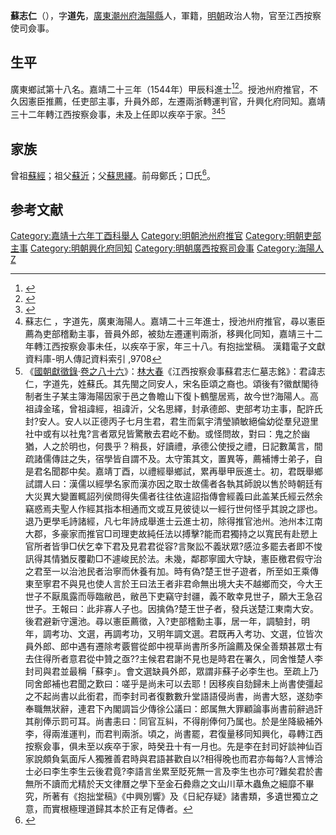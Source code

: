 {{明清人物信息框
| 姓名 = 蘇志仁
| 原名 =
| 圖片名稱= 
| 圖片大小 =
| 圖片說明 = 
| 最高職務 = 江西按察使司僉事
| 國家 = 大明 
| 爵位 =
| 籍貫 = 廣東潮州府海陽縣
| 族裔 = 
| 旗籍 = 
| 字號 = 字道先
| 諡號 =
| 出生日期 = 正德十一年（1516年）
| 出生地點 = 廣東海陽縣
| 逝世日期 = 嘉靖三十二年（1553年）
| 逝世地點 = 廣東海陽縣
| 墓葬 =
| 配偶 = 
| 親屬 = 
| 出身 =
* 嘉靖二十三年甲辰科同進士出身
| 經歷 =
| 著作 =  
}}
'''蘇志仁'''（{{bd|1516年||1553年|catIdx=S}}），字'''道先'''，[[廣東|廣東]][[潮州府|潮州府]][[海陽縣|海陽縣]]人，軍籍，[[明朝|明朝]]政治人物，官至江西按察使司僉事。

== 生平 ==
廣東鄉試第十八名。嘉靖二十三年（1544年）甲辰科進士<ref>{{Cite book|title=《皇明贡举考》卷五|author=[[张朝瑞|张朝瑞]]|publisher=《续修四库全书》史部第828册|year=|isbn=|location=|pages=}}</ref><ref>{{Cite book|title=贡举志五种 上|author=鲁小俊，江俊伟著|publisher=武汉大学出版社|year=2009|isbn=978-7-307-07043-1|location=武汉|pages=}}</ref>。授池州府推官，不久因憲臣推薦，任吏部主事，升員外郎，左遷兩浙轉運判官，升興化府同知。嘉靖三十二年轉江西按察僉事，未及上任即以疾卒于家。<ref>{{cite news|title=明朝潮州府文进士名录|url=http://zt.czonline.net/2010wenhua/txcr/chaorendongtai/kejiao/2010-12-02/31625.html|accessdate=2013-08-07|newspaper=潮州热线|archive-url=https://web.archive.org/web/20131004220414/http://zt.czonline.net/2010wenhua/txcr/chaorendongtai/kejiao/2010-12-02/31625.html|archive-date=2013-10-04|dead-url=yes}}</ref><ref>蘇志仁 ，字道先，廣東海陽人。嘉靖二十三年進士，授池州府推官，尋以憲臣薦為吏部稽勳主事，晉員外郎，被劾左遷運判兩浙，移興化同知，嘉靖三十二年轉江西按察僉事未任，以疾卒于家，年三十八。有抱拙堂稿。	漢籍電子文獻資料庫-明人傳記資料索引 ,9708</ref><ref>《[[國朝獻徵錄|國朝獻徵錄]]·[[s:國朝獻徵錄/卷之八十六|卷之八十六]]》：[[林大春|林大春]]《江西按察僉事蘇君志仁墓志銘》：君諱志仁，字道先，姓蘇氏。其先閩之同安人，宋名臣頌之裔也。頌後有?徽猷閣待制者生子某主簿海陽因家于邑之魯瞻山下復卜鶴壟居焉，故今世?海陽人。高祖諱金瑤，曾祖諱經，祖諱沂，父名思繹，封承德郎、吏部考功主事，配許氏封?安人。安人以正德丙子七月生君，君生而氣宇清瑩頴敏絕倫幼從羣兒遊里社中或有以社鬼?言者眾兒皆驚散去君屹不動。或怪問故，對曰：鬼之於幽猶，人之於明也，何畏乎？稍長，好讀禮，承德公使授之禮，日記數萬言，間疏諸儒傳註之失，宿學皆自謂不及。太守策其文，置異等，薦補博士弟子，自是君名聞郡中矣。嘉靖丁酉，以禮經舉鄉試，累再舉甲辰進士。初，君既舉鄉試謂人曰：漢儒以經學名家而漢亦因之取士故儒者各執其師說以售於時朝廷有大災異大變置輒詔列侯問得失儒者往往依違詔指傳會經義曰此盖某氏經云然余竊惑焉夫聖人作經其指本相通而文或互見彼徒以一經行世何怪乎其說之謬也。退乃更學毛詩諸經，凡七年詩成舉進士云進士初，除得推官池州。池州本江南大郡，多豪家而推官□司理吏故純任法以搏擊?能而君獨持之以寬民有赴愬上官所者皆爭□伏乞幸下君及見君君從容?言聚訟不義狀眾?感泣多罷去者即不悛訊得其情猶反覆勸□不遽峻民於法。未幾，鄰郡寧國大守缺，憲臣檄君假守治之君至一以治池民者治寧而休養有加。時有偽?楚王世子遊者，所至如王乘傳東至寧君不與見也使人言於王曰法王者非君命無出境大夫不越鄉而交，今大王世子不厭風露而辱臨敝邑，敝邑下吏竊守封疆，義不敢幸見世子，願大王急召世子。王報曰：此非寡人子也。因擒偽?楚王世子者，發兵送楚江東南大安。後君避新守還池。尋以憲臣薦徵，入?吏部稽勳主事，居一年，調驗封，明年，調考功、文選，再調考功，又明年調文選。君既再入考功、文選，位皆次員外郎、郎中遇有遷除考覈嘗從郎中視草尚書所多所論薦及保全善類甚眾士有去住得所者意君從中贊之亟??主候君君謝不見也是時君在署久，同舍惟楚人李封司與君並最稱「蘇李」。會文選缺員外郎，眾謂非蘇子必李生也。至疏上乃同舍郎補也君聞之歎曰：嗟乎是尚未可以去耶！因移疾自劾歸未上尚書使彊起之不起尚書以此銜君，而李封司者復數數升堂語語侵尚書，尚書大怒，遂劾李奉職無狀辭，連君下內閣調旨少傳徐公議曰：郎属無大罪顧論事尚書前辭過訐其削俸示罰可耳。尚書恚曰：同官互糾，不得削俸何乃属也。於是坐降級補外李，得兩淮運判，而君判兩浙。頃之，尚書罷，君復量移同知興化，尋轉江西按察僉事，俱未至以疾卒于家，時癸丑十有一月也。先是李在封司好談神仙百家說頗負氣面斥人獨雅善君時與君語甚歡自以?相得晚也而君亦每每?人言愽洽士必曰李生李生云後君竟?李語言坐累至貶死無一言及李生也亦可?難矣君於書無所不讀而尤精於天文律曆之學下至金石彜鼎之文山川草木蟲魚之細靡不畢究，所著有《抱拙堂稿》《中興別響》及《日紀存疑》諸書類，多遺世獨立之意，而實根極理道歸其本於正有足傳者。</ref>

== 家族 ==
曾祖[[蘇經|蘇經]]；祖父[[蘇沂|蘇沂]]；父[[蘇思繹|蘇思繹]]。前母鄭氏；□氏<ref>{{Cite book|title=天一阁藏明代科举录选刊 登科录 点校本|author=龚延明主编|publisher=宁波出版社|year=2016|isbn=978-7-5526-2320-8|location=宁波|pages=|quote=《天一閣藏明代科舉錄選刊.登科錄》之《嘉靖二十三年甲辰科進士登科錄》}}</ref>。

==参考文献==
{{reflist}}

{{嘉靖二十三年甲辰科殿試金榜}}

{{DEFAULTSORT:Su蘇}}
[[Category:嘉靖十六年丁酉科舉人|Category:嘉靖十六年丁酉科舉人]]
[[Category:明朝池州府推官|Category:明朝池州府推官]]
[[Category:明朝吏部主事|Category:明朝吏部主事]]
[[Category:明朝興化府同知|Category:明朝興化府同知]]
[[Category:明朝廣西按察司僉事|Category:明朝廣西按察司僉事]]
[[Category:海陽人|Category:海陽人]]
[[Category:蘇姓|Z]]